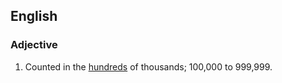 ==English==

===Adjective===
{{en-adj|-|head=[[six]]-[[figure]]}}

# {{context|of a numerical amount|chiefly|annual income|lang=en}} Counted in the [[hundred]]s of thousands; 100,000 to 999,999.